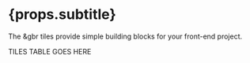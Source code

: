 # {props.subtitle}

The &gbr tiles provide simple building blocks for your front-end project.

TILES TABLE GOES HERE
